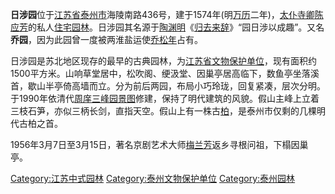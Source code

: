 {{文物保护单位
| 级别 = 全国
| Cat = 江苏全国重点文物保护单位
| 省区市 = 江苏省
| 名称 = 日涉园
| 图片 = 日涉园.jpg
| 编号 = 7-0964-3-262
| 分类 = 古建筑
| 时代 = 明至民国
| 所在 = [[江苏省|江苏省]][[泰州市|泰州市]]
| 登录 = 2013年3月
}}
'''日涉园'''位于[[江苏省|江苏省]][[泰州市|泰州市]]海陵南路436号，建于1574年(明[[万历|万历]]二年)，[[太仆寺卿|太仆寺卿]][[陈应芳|陈应芳]]的私人[[住宅园林|住宅园林]]。日涉园其名源于[[陶渊明|陶渊明]]《[[归去来辞|归去来辞]]》“园日涉以成趣”。又名'''乔园'''，因为此园曾一度被两淮盐运使[[乔松年|乔松年]]占有。

日涉园是苏北地区现存的最早的古典园林，为[[江苏省文物保护单位|江苏省文物保护单位]]，现有面积约1500平方米。山响草堂居中，松吹阁、绠汲堂、因巢亭居高临下，数鱼亭坐落溪首，歇山半亭倚高墙而立。分为前后两园，布局小巧玲珑，回复紧凑，层次分明。于1990年依清代[[周庠|周庠]][[三峰园景图|三峰园景图]]修建，保持了明代建筑的风貌。假山主峰上立着三枝石笋，亦似三柄长剑，直指天空。假山上有一株古[[柏|柏]]，是泰州市仅剩的几棵明代古柏之首。

1956年3月7日至3月15日，著名京剧艺术大师[[梅兰芳|梅兰芳]]返乡寻根问祖，下榻因巢亭。

{{江苏全国重点文物保护单位}}
{{全国重点文物保护单位小作品}}
[[Category:江苏中式园林|Category:江苏中式园林]]
[[Category:泰州文物保护单位|Category:泰州文物保护单位]]
[[Category:泰州园林|Category:泰州园林]]